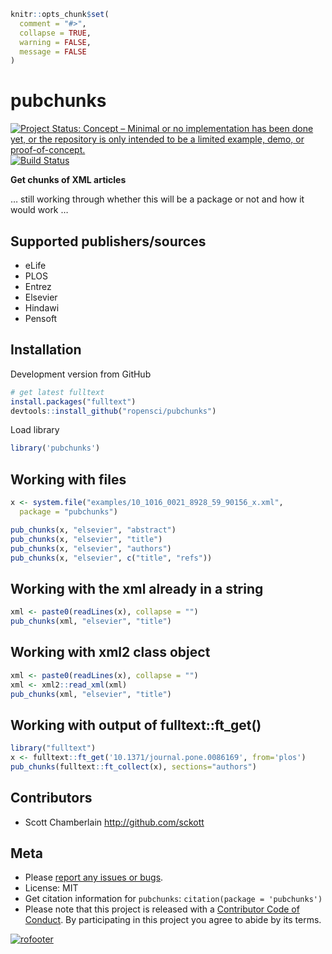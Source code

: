 ```r
knitr::opts_chunk$set(
  comment = "#>",
  collapse = TRUE,
  warning = FALSE,
  message = FALSE
)
```

pubchunks
=========

[![Project Status: Concept – Minimal or no implementation has been done yet, or the repository is only intended to be a limited example, demo, or proof-of-concept.](http://www.repostatus.org/badges/latest/concept.svg)](http://www.repostatus.org/#concept)
[![Build Status](https://api.travis-ci.org/ropensci/pubchunks.svg)](https://travis-ci.org/ropensci/pubchunks)

__Get chunks of XML articles__

... still working through whether this will be a package or not and how it would work ...


## Supported publishers/sources

- eLife
- PLOS
- Entrez
- Elsevier
- Hindawi
- Pensoft


## Installation

Development version from GitHub

```r
# get latest fulltext
install.packages("fulltext")
devtools::install_github("ropensci/pubchunks")
```

Load library

```r
library('pubchunks')
```

## Working with files

```r
x <- system.file("examples/10_1016_0021_8928_59_90156_x.xml", 
  package = "pubchunks")
```

```r
pub_chunks(x, "elsevier", "abstract")
pub_chunks(x, "elsevier", "title")
pub_chunks(x, "elsevier", "authors")
pub_chunks(x, "elsevier", c("title", "refs"))
```

## Working with the xml already in a string

```r
xml <- paste0(readLines(x), collapse = "")
pub_chunks(xml, "elsevier", "title")
```

## Working with xml2 class object

```r
xml <- paste0(readLines(x), collapse = "")
xml <- xml2::read_xml(xml)
pub_chunks(xml, "elsevier", "title")
```

## Working with output of fulltext::ft_get()

```r
library("fulltext")
x <- fulltext::ft_get('10.1371/journal.pone.0086169', from='plos')
pub_chunks(fulltext::ft_collect(x), sections="authors")
```

## Contributors

* Scott Chamberlain <http://github.com/sckott>

## Meta

* Please [report any issues or bugs](https://github.com/ropensci/pubchunks/issues).
* License: MIT
* Get citation information for `pubchunks`: `citation(package = 'pubchunks')`
* Please note that this project is released with a [Contributor Code of Conduct](CODE_OF_CONDUCT.md). By participating in this project you agree to abide by its terms.

[![rofooter](https://ropensci.org/public_images/github_footer.png)](https://ropensci.org)
